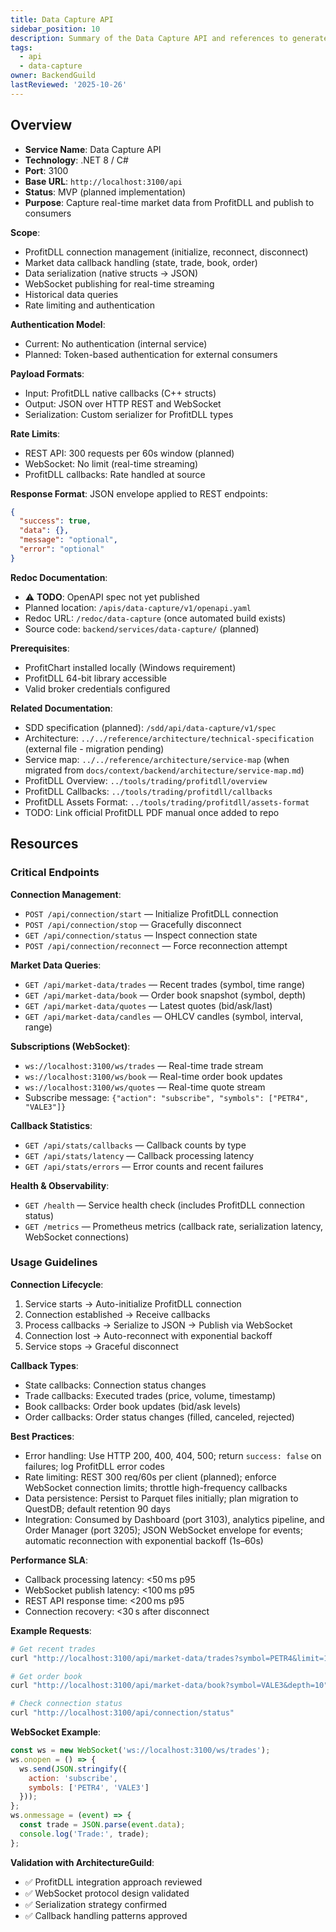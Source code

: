 ```yaml
---
title: Data Capture API
sidebar_position: 10
description: Summary of the Data Capture API and references to generated documentation.
tags:
  - api
  - data-capture
owner: BackendGuild
lastReviewed: '2025-10-26'
---
```

## Overview

- **Service Name**: Data Capture API
- **Technology**: .NET 8 / C#
- **Port**: 3100
- **Base URL**: `http://localhost:3100/api`
- **Status**: MVP (planned implementation)
- **Purpose**: Capture real-time market data from ProfitDLL and publish to consumers

**Scope**:

- ProfitDLL connection management (initialize, reconnect, disconnect)
- Market data callback handling (state, trade, book, order)
- Data serialization (native structs → JSON)
- WebSocket publishing for real-time streaming
- Historical data queries
- Rate limiting and authentication

**Authentication Model**:

- Current: No authentication (internal service)
- Planned: Token-based authentication for external consumers

**Payload Formats**:

- Input: ProfitDLL native callbacks (C++ structs)
- Output: JSON over HTTP REST and WebSocket
- Serialization: Custom serializer for ProfitDLL types

**Rate Limits**:

- REST API: 300 requests per 60s window (planned)
- WebSocket: No limit (real-time streaming)
- ProfitDLL callbacks: Rate handled at source

**Response Format**: JSON envelope applied to REST endpoints:

```json
{
  "success": true,
  "data": {},
  "message": "optional",
  "error": "optional"
}
```

**Redoc Documentation**:

- ⚠️ **TODO**: OpenAPI spec not yet published
- Planned location: `/apis/data-capture/v1/openapi.yaml`
- Redoc URL: `/redoc/data-capture` (once automated build exists)
- Source code: `backend/services/data-capture/` (planned)

**Prerequisites**:

- ProfitChart installed locally (Windows requirement)
- ProfitDLL 64-bit library accessible
- Valid broker credentials configured

**Related Documentation**:

- SDD specification (planned): `/sdd/api/data-capture/v1/spec`
- Architecture: `../../reference/architecture/technical-specification` (external file - migration pending)
- Service map: `../../reference/architecture/service-map` (when migrated from `docs/context/backend/architecture/service-map.md`)
- ProfitDLL Overview: `../tools/trading/profitdll/overview`
- ProfitDLL Callbacks: `../tools/trading/profitdll/callbacks`
- ProfitDLL Assets Format: `../tools/trading/profitdll/assets-format`
- TODO: Link official ProfitDLL PDF manual once added to repo

## Resources

### Critical Endpoints

**Connection Management**:

- `POST /api/connection/start` — Initialize ProfitDLL connection
- `POST /api/connection/stop` — Gracefully disconnect
- `GET /api/connection/status` — Inspect connection state
- `POST /api/connection/reconnect` — Force reconnection attempt

**Market Data Queries**:

- `GET /api/market-data/trades` — Recent trades (symbol, time range)
- `GET /api/market-data/book` — Order book snapshot (symbol, depth)
- `GET /api/market-data/quotes` — Latest quotes (bid/ask/last)
- `GET /api/market-data/candles` — OHLCV candles (symbol, interval, range)

**Subscriptions (WebSocket)**:

- `ws://localhost:3100/ws/trades` — Real-time trade stream
- `ws://localhost:3100/ws/book` — Real-time order book updates
- `ws://localhost:3100/ws/quotes` — Real-time quote stream
- Subscribe message: `{"action": "subscribe", "symbols": ["PETR4", "VALE3"]}`

**Callback Statistics**:

- `GET /api/stats/callbacks` — Callback counts by type
- `GET /api/stats/latency` — Callback processing latency
- `GET /api/stats/errors` — Error counts and recent failures

**Health & Observability**:

- `GET /health` — Service health check (includes ProfitDLL connection status)
- `GET /metrics` — Prometheus metrics (callback rate, serialization latency, WebSocket connections)

### Usage Guidelines

**Connection Lifecycle**:

1. Service starts → Auto-initialize ProfitDLL connection
2. Connection established → Receive callbacks
3. Process callbacks → Serialize to JSON → Publish via WebSocket
4. Connection lost → Auto-reconnect with exponential backoff
5. Service stops → Graceful disconnect

**Callback Types**:

- State callbacks: Connection status changes
- Trade callbacks: Executed trades (price, volume, timestamp)
- Book callbacks: Order book updates (bid/ask levels)
- Order callbacks: Order status changes (filled, canceled, rejected)

**Best Practices**:

- Error handling: Use HTTP 200, 400, 404, 500; return `success: false` on failures; log ProfitDLL error codes
- Rate limiting: REST 300 req/60s per client (planned); enforce WebSocket connection limits; throttle high-frequency callbacks
- Data persistence: Persist to Parquet files initially; plan migration to QuestDB; default retention 90 days
- Integration: Consumed by Dashboard (port 3103), analytics pipeline, and Order Manager (port 3205); JSON WebSocket envelope for events; automatic reconnection with exponential backoff (1s–60s)

**Performance SLA**:

- Callback processing latency: &lt;50 ms p95
- WebSocket publish latency: &lt;100 ms p95
- REST API response time: &lt;200 ms p95
- Connection recovery: &lt;30 s after disconnect

**Example Requests**:

```bash
# Get recent trades
curl "http://localhost:3100/api/market-data/trades?symbol=PETR4&limit=100"

# Get order book
curl "http://localhost:3100/api/market-data/book?symbol=VALE3&depth=10"

# Check connection status
curl "http://localhost:3100/api/connection/status"
```

**WebSocket Example**:

```javascript
const ws = new WebSocket('ws://localhost:3100/ws/trades');
ws.onopen = () => {
  ws.send(JSON.stringify({
    action: 'subscribe',
    symbols: ['PETR4', 'VALE3']
  }));
};
ws.onmessage = (event) => {
  const trade = JSON.parse(event.data);
  console.log('Trade:', trade);
};
```

**Validation with ArchitectureGuild**:

- ✅ ProfitDLL integration approach reviewed
- ✅ WebSocket protocol design validated
- ✅ Serialization strategy confirmed
- ✅ Callback handling patterns approved
